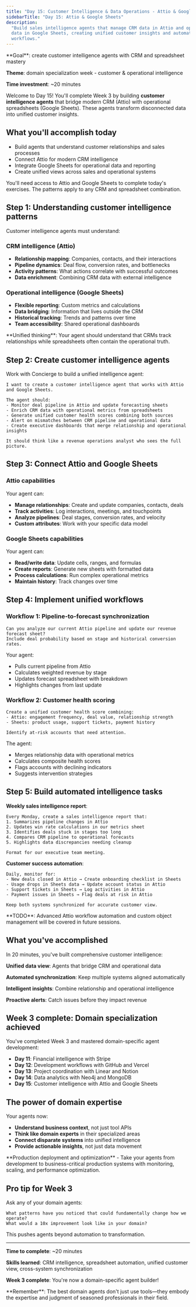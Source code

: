 ```yaml
---
title: "Day 15: Customer Intelligence & Data Operations - Attio & Google Sheets"
sidebarTitle: "Day 15: Attio & Google Sheets"
description:
  "Build sales intelligence agents that manage CRM data in Attio and operational
  data in Google Sheets, creating unified customer insights and automated
  workflows."
---
```


<Card title="Day 15 challenge" icon="users">
  **Goal**: create customer intelligence agents with CRM and spreadsheet mastery

**Theme**: domain specialization week - customer & operational intelligence

**Time investment**: ~20 minutes

</Card>

Welcome to Day 15! You'll complete Week 3 by building **customer intelligence
agents** that bridge modern CRM (Attio) with operational spreadsheets (Google
Sheets). These agents transform disconnected data into unified customer
insights.

## What you'll accomplish today

- Build agents that understand customer relationships and sales processes
- Connect Attio for modern CRM intelligence
- Integrate Google Sheets for operational data and reporting
- Create unified views across sales and operational systems

<Warning>
  You'll need access to Attio and Google Sheets to complete today's exercises.
  The patterns apply to any CRM and spreadsheet combination.
</Warning>

## Step 1: Understanding customer intelligence patterns

Customer intelligence agents must understand:

### CRM intelligence (Attio)

- **Relationship mapping**: Companies, contacts, and their interactions
- **Pipeline dynamics**: Deal flow, conversion rates, and bottlenecks
- **Activity patterns**: What actions correlate with successful outcomes
- **Data enrichment**: Combining CRM data with external intelligence

### Operational intelligence (Google Sheets)

- **Flexible reporting**: Custom metrics and calculations
- **Data bridging**: Information that lives outside the CRM
- **Historical tracking**: Trends and patterns over time
- **Team accessibility**: Shared operational dashboards

<Tip>
  **Unified thinking**: Your agent should understand that CRMs track
  relationships while spreadsheets often contain the operational truth.
</Tip>

## Step 2: Create customer intelligence agents

Work with Concierge to build a unified intelligence agent:

```text
I want to create a customer intelligence agent that works with Attio and Google Sheets.

The agent should:
- Monitor deal pipeline in Attio and update forecasting sheets
- Enrich CRM data with operational metrics from spreadsheets
- Generate unified customer health scores combining both sources
- Alert on mismatches between CRM pipeline and operational data
- Create executive dashboards that merge relationship and operational insights

It should think like a revenue operations analyst who sees the full picture.
```

## Step 3: Connect Attio and Google Sheets

### Attio capabilities

Your agent can:

- **Manage relationships**: Create and update companies, contacts, deals
- **Track activities**: Log interactions, meetings, and touchpoints
- **Analyze pipelines**: Deal stages, conversion rates, and velocity
- **Custom attributes**: Work with your specific data model

### Google Sheets capabilities

Your agent can:

- **Read/write data**: Update cells, ranges, and formulas
- **Create reports**: Generate new sheets with formatted data
- **Process calculations**: Run complex operational metrics
- **Maintain history**: Track changes over time

## Step 4: Implement unified workflows

### Workflow 1: Pipeline-to-forecast synchronization

```text
Can you analyze our current Attio pipeline and update our revenue forecast sheet?
Include deal probability based on stage and historical conversion rates.
```

Your agent:

- Pulls current pipeline from Attio
- Calculates weighted revenue by stage
- Updates forecast spreadsheet with breakdown
- Highlights changes from last update

### Workflow 2: Customer health scoring

```text
Create a unified customer health score combining:
- Attio: engagement frequency, deal value, relationship strength
- Sheets: product usage, support tickets, payment history

Identify at-risk accounts that need attention.
```

The agent:

- Merges relationship data with operational metrics
- Calculates composite health scores
- Flags accounts with declining indicators
- Suggests intervention strategies

## Step 5: Build automated intelligence tasks

**Weekly sales intelligence report**:

```text
Every Monday, create a sales intelligence report that:
1. Summarizes pipeline changes in Attio
2. Updates win rate calculations in our metrics sheet
3. Identifies deals stuck in stages too long
4. Compares CRM pipeline to operational forecasts
5. Highlights data discrepancies needing cleanup

Format for our executive team meeting.
```

**Customer success automation**:

```text
Daily, monitor for:
- New deals closed in Attio → Create onboarding checklist in Sheets
- Usage drops in Sheets data → Update account status in Attio
- Support tickets in Sheets → Log activities in Attio
- Payment issues in Sheets → Flag deals at risk in Attio

Keep both systems synchronized for accurate customer view.
```

<Info>
  **TODO**: Advanced Attio workflow automation and custom object management will
  be covered in future sessions.
</Info>

## What you've accomplished

In 20 minutes, you've built comprehensive customer intelligence:

**Unified data view**: Agents that bridge CRM and operational data

**Automated synchronization**: Keep multiple systems aligned automatically

**Intelligent insights**: Combine relationship and operational intelligence

**Proactive alerts**: Catch issues before they impact revenue

## Week 3 complete: Domain specialization achieved

You've completed Week 3 and mastered domain-specific agent development:

- **Day 11**: Financial intelligence with Stripe
- **Day 12**: Development workflows with GitHub and Vercel
- **Day 13**: Project coordination with Linear and Notion
- **Day 14**: Data analytics with Neo4j and MongoDB
- **Day 15**: Customer intelligence with Attio and Google Sheets

## The power of domain expertise

Your agents now:

- **Understand business context**, not just tool APIs
- **Think like domain experts** in their specialized areas
- **Connect disparate systems** into unified intelligence
- **Provide actionable insights**, not just data movement

<Card title="Week 4 Coming Soon" icon="arrow-right">
  **Production deployment and optimization** - Take your agents from development
  to business-critical production systems with monitoring, scaling, and
  performance optimization.
</Card>

## Pro tip for Week 3

Ask any of your domain agents:

```text
What patterns have you noticed that could fundamentally change how we operate?
What would a 10x improvement look like in your domain?
```

This pushes agents beyond automation to transformation.

---

**Time to complete**: ~20 minutes

**Skills learned**: CRM intelligence, spreadsheet automation, unified customer
view, cross-system synchronization

**Week 3 complete**: You're now a domain-specific agent builder!

<Tip>
  **Remember**: The best domain agents don't just use tools—they embody the
  expertise and judgment of seasoned professionals in their field.
</Tip>
